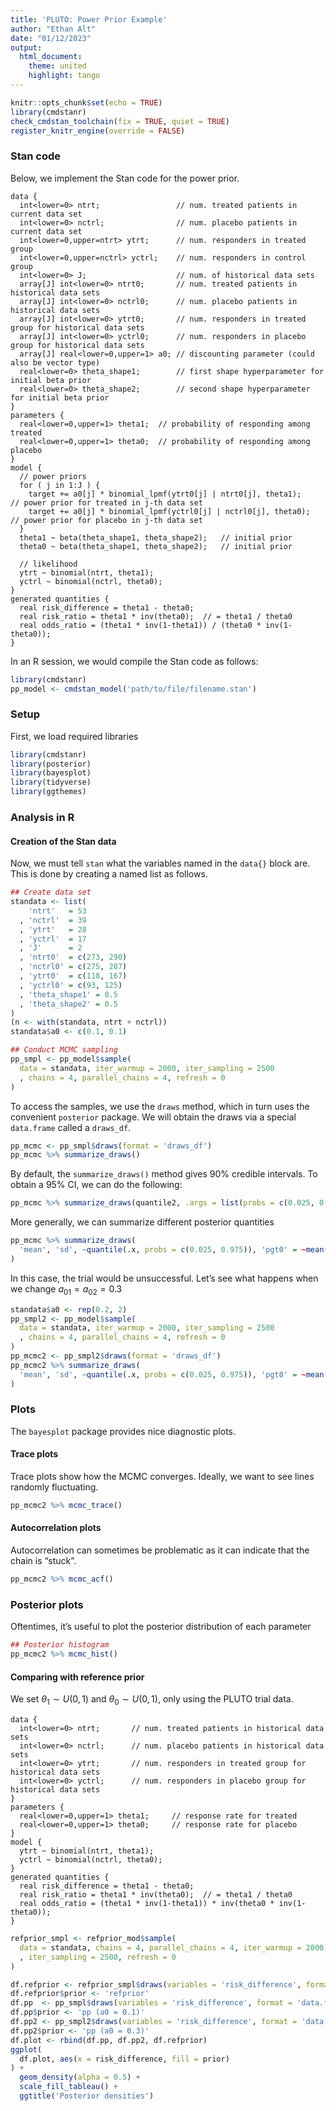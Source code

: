 ```yaml
---
title: 'PLUTO: Power Prior Example'
author: "Ethan Alt"
date: "01/12/2023"
output: 
  html_document:
    theme: united
    highlight: tango
---
```


```r
knitr::opts_chunk$set(echo = TRUE)
library(cmdstanr)
check_cmdstan_toolchain(fix = TRUE, quiet = TRUE)
register_knitr_engine(override = FALSE)
```


### Stan code
Below, we implement the Stan code for the power prior.
```cmdstan
data {
  int<lower=0> ntrt;                 // num. treated patients in current data set
  int<lower=0> nctrl;                // num. placebo patients in current data set
  int<lower=0,upper=ntrt> ytrt;      // num. responders in treated group
  int<lower=0,upper=nctrl> yctrl;    // num. responders in control group
  int<lower=0> J;                    // num. of historical data sets
  array[J] int<lower=0> ntrt0;       // num. treated patients in historical data sets
  array[J] int<lower=0> nctrl0;      // num. placebo patients in historical data sets
  array[J] int<lower=0> ytrt0;       // num. responders in treated group for historical data sets
  array[J] int<lower=0> yctrl0;      // num. responders in placebo group for historical data sets
  array[J] real<lower=0,upper=1> a0; // discounting parameter (could also be vector type)
  real<lower=0> theta_shape1;        // first shape hyperparameter for initial beta prior
  real<lower=0> theta_shape2;        // second shape hyperparameter for initial beta prior
}
parameters {
  real<lower=0,upper=1> theta1;  // probability of responding among treated
  real<lower=0,upper=1> theta0;  // probability of responding among placebo
}
model {
  // power priors
  for ( j in 1:J ) {
    target += a0[j] * binomial_lpmf(ytrt0[j] | ntrt0[j], theta1);    // power prior for treated in j-th data set
    target += a0[j] * binomial_lpmf(yctrl0[j] | nctrl0[j], theta0);  // power prior for placebo in j-th data set
  }
  theta1 ~ beta(theta_shape1, theta_shape2);   // initial prior
  theta0 ~ beta(theta_shape1, theta_shape2);   // initial prior
  
  // likelihood
  ytrt ~ binomial(ntrt, theta1);
  yctrl ~ binomial(nctrl, theta0);
}
generated quantities {
  real risk_difference = theta1 - theta0;
  real risk_ratio = theta1 * inv(theta0);  // = theta1 / theta0
  real odds_ratio = (theta1 * inv(1-theta1)) / (theta0 * inv(1-theta0));
}
```


In an R session, we would compile the Stan code as follows:
```r
library(cmdstanr)
pp_model <- cmdstan_model('path/to/file/filename.stan')
```


### Setup
First, we load required libraries
```r
library(cmdstanr)
library(posterior)
library(bayesplot)
library(tidyverse)
library(ggthemes)
```

### Analysis in R
#### Creation of the Stan data
Now, we must tell `stan` what the variables named in the `data{}` block are.
This is done by creating a named list as follows.
```r
## Create data set
standata <- list(
    'ntrt'   = 53
  , 'nctrl'  = 39
  , 'ytrt'   = 28
  , 'yctrl'  = 17
  , 'J'      = 2
  , 'ntrt0'  = c(273, 290)
  , 'nctrl0' = c(275, 287)
  , 'ytrt0'  = c(118, 167)
  , 'yctrl0' = c(93, 125)
  , 'theta_shape1' = 0.5
  , 'theta_shape2' = 0.5
)
(n <- with(standata, ntrt + nctrl))
standata$a0 <- c(0.1, 0.1)

## Conduct MCMC sampling
pp_smpl <- pp_model$sample(
  data = standata, iter_warmup = 2000, iter_sampling = 2500
  , chains = 4, parallel_chains = 4, refresh = 0
)
```
To access the samples, we use the `draws` method, which in turn uses the
convenient `posterior` package. We will obtain the draws via a special `data.frame`
called a `draws_df`.
```r
pp_mcmc <- pp_smpl$draws(format = 'draws_df')
pp_mcmc %>% summarize_draws()
```

By default, the `summarize_draws()` method gives $90\%$ credible intervals. To
obtain a 95\% CI, we can do the following:
```r
pp_mcmc %>% summarize_draws(quantile2, .args = list(probs = c(0.025, 0.975)))
```

More generally, we can summarize different posterior quantities
```r
pp_mcmc %>% summarize_draws(
  'mean', 'sd', ~quantile(.x, probs = c(0.025, 0.975)), 'pgt0' = ~mean(.x > 0), 'pgt1' = ~mean(.x > 1)
)
```


In this case, the trial would be unsuccessful. Let's see what happens when
we change $a_{01} = a_{02} = 0.3$
```r
standata$a0 <- rep(0.2, 2)
pp_smpl2 <- pp_model$sample(
  data = standata, iter_warmup = 2000, iter_sampling = 2500
  , chains = 4, parallel_chains = 4, refresh = 0
)
pp_mcmc2 <- pp_smpl2$draws(format = 'draws_df')
pp_mcmc2 %>% summarize_draws(
  'mean', 'sd', ~quantile(.x, probs = c(0.025, 0.975)), 'pgt0' = ~mean(.x > 0), 'pgt1' = ~mean(.x > 1)
)
```


### Plots
The `bayesplot` package provides nice diagnostic plots. 


#### Trace plots

Trace plots show how the MCMC converges. Ideally, we want to see lines randomly
fluctuating.

```r
pp_mcmc2 %>% mcmc_trace()
```

#### Autocorrelation plots

Autocorrelation can sometimes be problematic as it can indicate that the
chain is "stuck". 

```r
pp_mcmc2 %>% mcmc_acf()
```

### Posterior plots

Oftentimes, it's useful to plot the posterior distribution of each parameter

```r
## Posterior histogram
pp_mcmc2 %>% mcmc_hist()
```



#### Comparing with reference prior

We set $\theta_1 \sim U(0, 1)$ and $\theta_0 \sim U(0, 1)$, only using the
PLUTO trial data.

```cmdstan
data {
  int<lower=0> ntrt;       // num. treated patients in historical data sets
  int<lower=0> nctrl;      // num. placebo patients in historical data sets
  int<lower=0> ytrt;       // num. responders in treated group for historical data sets
  int<lower=0> yctrl;      // num. responders in placebo group for historical data sets
}
parameters {
  real<lower=0,upper=1> theta1;     // response rate for treated
  real<lower=0,upper=1> theta0;     // response rate for placebo
}
model {
  ytrt ~ binomial(ntrt, theta1);
  yctrl ~ binomial(nctrl, theta0);
}
generated quantities {
  real risk_difference = theta1 - theta0;
  real risk_ratio = theta1 * inv(theta0);  // = theta1 / theta0
  real odds_ratio = (theta1 * inv(1-theta1)) * inv(theta0 * inv(1-theta0));
}
```


```r
refprior_smpl <- refprior_mod$sample(
  data = standata, chains = 4, parallel_chains = 4, iter_warmup = 2000
  , iter_sampling = 2500, refresh = 0
)
```


```r
df.refprior <- refprior_smpl$draws(variables = 'risk_difference', format = 'data.frame')
df.refprior$prior <- 'refprior'
df.pp  <- pp_smpl$draws(variables = 'risk_difference', format = 'data.frame')
df.pp$prior <- 'pp (a0 = 0.1)'
df.pp2 <- pp_smpl2$draws(variables = 'risk_difference', format = 'data.frame')
df.pp2$prior <- 'pp (a0 = 0.3)'
df.plot <- rbind(df.pp, df.pp2, df.refprior)
ggplot(
  df.plot, aes(x = risk_difference, fill = prior)
) + 
  geom_density(alpha = 0.5) + 
  scale_fill_tableau() + 
  ggtitle('Posterior densities')
```



